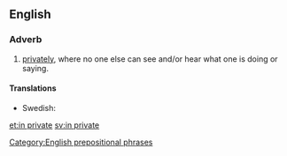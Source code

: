 ==English==

===Adverb===
{{en-adv|pos=[[in]] [[private]]}}

# [[privately]], where no one else can see and/or hear what one is doing or saying.

====Translations====
{{trans-top|privately}}
* Swedish: {{t|sv|i enrum}}
{{trans-mid}}
{{trans-bottom}}

[[Category:English prepositional phrases]]

[[et:in private]]
[[sv:in private]]